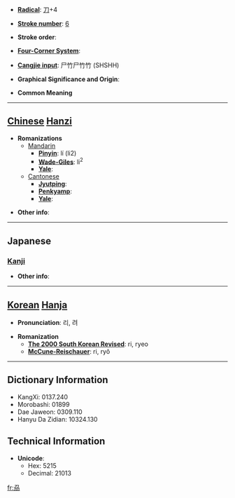 * '''[[Wiktionary:Chinese radical index| Radical]]''': [[Wiktionary:Chinese radical index 刀|刀]]+4

* '''[[Wiktionary:Chinese total strokes index|Stroke number]]''': [[Wiktionary:Chinese total strokes index 6|6]]

* '''Stroke order''': 

* '''[[Wiktionary:Chinese four corner index|Four-Corner System]]''': 

* '''[[Wiktionary:Chinese Cangjie index|Cangjie input]]''': 尸竹尸竹竹 (SHSHH)

* '''Graphical Significance and Origin''': 

* '''Common Meaning'''

----

== [[Chinese]] [[Hanzi]] ==

* '''Romanizations'''
** [[Mandarin]]
*** '''[[Pinyin]]''': lí (li2)
*** '''[[Wade-Giles]]''': li<sup>2</sup>
*** '''[[Yale]]''': 
**[[Cantonese]]
***'''[[Jyutping]]''':
***'''[[Penkyamp]]''': 
***'''[[Yale]]''': 

* '''Other info''': 

----

==Japanese==
===[[Kanji]]===
{{kanji|on readings=[[り]] (ri), [[れい]] (rei), [[らい]] (rai), [[さく]] (saku)|kun readings=[[さく]] (saku)}}

* '''Other info''':  

----

== [[Korean]] [[Hanja]] ==

* '''Pronunciation''': 리, 려

* '''Romanization'''
** '''[[The 2000 South Korean Revised Romanization|The 2000 South Korean Revised]]''': ri, ryeo
** '''[[McCune-Reischauer]]''': ri, ryŏ

----

== Dictionary Information ==

* KangXi: 0137.240
* Morobashi: 01899
* Dae Jaweon: 0309.110
* Hanyu Da Zidian: 10324.130

== Technical Information ==

* '''Unicode''':
** Hex: 5215
** Decimal: 21013

[[fr:刕]]